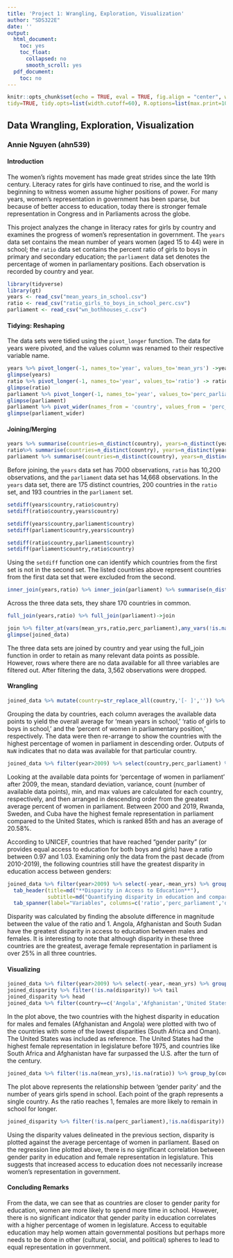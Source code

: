 ```yaml
---
title: 'Project 1: Wrangling, Exploration, Visualization'
author: "SDS322E"
date: ''
output:
  html_document:
    toc: yes
    toc_float:
      collapsed: no
      smooth_scroll: yes
  pdf_document:
    toc: no
---
```


```r
knitr::opts_chunk$set(echo = TRUE, eval = TRUE, fig.align = "center", warning = F, message = F,
tidy=TRUE, tidy.opts=list(width.cutoff=60), R.options=list(max.print=100))
```

## Data Wrangling, Exploration, Visualization

### Annie Nguyen (ahn539)

#### Introduction 

The women's rights movement has made great strides since the late 19th century. Literacy rates for girls have continued to rise, and the world is  beginning to witness women assume higher positions of power. For many years, women's representation in government has been sparse, but because of better access to education, today there is stronger female representation in Congress and in Parliaments across the globe. 

This project analyzes the change in literacy rates for girls by country and examines the progress of women's representation in government. The `years` data set contains the mean number of years women (aged 15 to 44) were in school; the `ratio` data set contains the percent ratio of girls to boys in primary and secondary education; the `parliament` data set denotes the percentage of women in parliamentary positions. Each observation is recorded by country and year.

```R
library(tidyverse)
library(gt)
years <- read_csv("mean_years_in_school.csv")
ratio <- read_csv("ratio_girls_to_boys_in_school_perc.csv")
parliament <- read_csv("wn_bothhouses_c.csv")
```

#### Tidying: Reshaping

The data sets were tidied using the `pivot_longer` function. The data for years were pivoted, and the values column was renamed to their respective variable name.

```R
years %>% pivot_longer(-1, names_to='year', values_to='mean_yrs') ->years
glimpse(years)
ratio %>% pivot_longer(-1, names_to='year', values_to='ratio') -> ratio
glimpse(ratio)
parliament %>% pivot_longer(-1, names_to='year', values_to='perc_parliament') -> parliament
glimpse(parliament)
parliament %>% pivot_wider(names_from = 'country', values_from = 'perc_parliament') -> parliament_wider
glimpse(parliament_wider)
```

    
#### Joining/Merging

```R
years %>% summarise(countries=n_distinct(country), years=n_distinct(year))
ratio%>% summarise(countries=n_distinct(country), years=n_distinct(year))
parliament %>% summarise(countries=n_distinct(country), years=n_distinct(year))
```
Before joining, the `years` data set has 7000 observations, `ratio` has 10,200 observations, and the `parliament` data set has 14,668 observations. In the `years` data set, there are 175 distinct countries, 200 countries in the `ratio` set, and 193 countries in the `parliament` set. 

```R
setdiff(years$country,ratio$country)
setdiff(ratio$country,years$country)

setdiff(years$country,parliament$country)
setdiff(parliament$country,years$country)

setdiff(ratio$country,parliament$country)
setdiff(parliament$country,ratio$country)
```
Using the `setdiff` function one can identify which countries from the first set is not in the second set. The listed countries above represent countries from the first data set that were excluded from the second. 

```R
inner_join(years,ratio) %>% inner_join(parliament) %>% summarise(n_distinct(country))
```
Across the three data sets, they share 170 countries in common.

```R
full_join(years,ratio) %>% full_join(parliament)->join

join %>% filter_at(vars(mean_yrs,ratio,perc_parliament),any_vars(!is.na(.))) -> joined_data
glimpse(joined_data)
```

The three data sets are joined by country and year using the full_join function in order to retain as many relevant data points as possible. However, rows where there are no data available for all three variables are filtered out. After filtering the data, 3,562 observations were dropped.

####  Wrangling

```R
joined_data %>% mutate(country=str_replace_all(country,'[- ]','')) %>% select(-year) %>% group_by(country) %>% summarise_all(function(x) mean(x,na.rm = T)) %>% arrange(-perc_parliament)
```

Grouping the data by countries, each column averages the available data points to yield the overall average for 'mean years in school,' 'ratio of girls to boys in school,' and the 'percent of women in parliamentary position,' respectively. The data were then re-arrange to show the countries with the highest percentage of women in parliament in descending order. Outputs of `NaN` indicates that no data was available for that particular country.

```R
joined_data %>% filter(year>2009) %>% select(country,perc_parliament) %>% group_by(country) %>% na.omit %>% summarise(avg_perc=mean(perc_parliament),sd=sd(perc_parliament), var=var(perc_parliament), count=n(),min=min(perc_parliament),max=max(perc_parliament)) %>% arrange(-avg_perc) 
```
Looking at the available data points for 'percentage of women in parliament' after 2009, the mean, standard deviation, variance, count (number of available data points), min, and max values are calculated for each country, respectively, and then arranged in descending order from the greatest average percent of women in parliament. Between 2000 and 2019, Rwanda, Sweden, and Cuba have the highest female representation in parliament compared to the United States, which is ranked 85th and has an average of 20.58%.

According to UNICEF, countries that have reached "gender parity" (or provides equal access to education for both boys and girls) have a ratio between 0.97 and 1.03. Examining only the data from the past decade (from 2010-2019), the following countries still have the greatest disparity in education access between genders:

```R
joined_data %>% filter(year>2009) %>% select(-year,-mean_yrs) %>% group_by(country) %>% summarise_all(function(x) mean(x,na.rm = T))%>% mutate(disparity=abs(ratio-1), parity_achieved = if_else(ratio<0.97|ratio>1.03,'False','True')) %>% arrange(-disparity) %>% head %>% gt %>% 
  tab_header(title=md("**Disparity in Access to Education**"),
             subtitle=md("Quantifying disparity in education and comparing to % of women in parliament")) %>%
  tab_spanner(label="Variables", columns=c('ratio','perc_parliament','disparity'))
```
Disparity was calculated by finding the absolute difference in magnitude between the value of the ratio and 1. Angola, Afghanistan and South Sudan have the greatest disparity in access to education between males and females. It is interesting to note that although disparity in these three countries are the greatest, average female representation in parliament is over 25% in all three countries.

#### Visualizing

```R
joined_data %>% filter(year>2009) %>% select(-year,-mean_yrs) %>% group_by(country) %>% summarise_all(function(x) mean(x,na.rm = T)) %>% mutate(disparity=abs(ratio-1)) %>% arrange(-disparity) -> joined_disparity
joined_disparity %>% filter(!is.na(disparity)) %>% tail
joined_disparity %>% head
joined_data %>% filter(country==c('Angola','Afghanistan','United States','South Africa','Oman'))  %>% ggplot(aes(x=year,y=perc_parliament,color=country,group=country)) +geom_point()+ geom_line()+theme(axis.text.x = element_text(angle = 90))+scale_x_discrete(breaks=c(1950,1960,1970,1980,1990,2000,2010,2019)) +labs(title = 'Year vs. % women in parliament') +xlab('Year') +ylab('% women in parliament')
```

In the plot above, the two countries with the highest disparity in education for males and females (Afghanistan and Angola) were plotted with two of the countries with some of the lowest disparities (South Africa and Oman). The United States was included as reference. The United States had the highest female representation in legislature before 1975, and countries like South Africa and Afghanistan have far surpassed the U.S. after the turn of the century.

```R
joined_data %>% filter(!is.na(mean_yrs),!is.na(ratio)) %>% group_by(country) %>% summarise(yrs_in_school=mean(mean_yrs), avg_ratio=mean(ratio)) %>% ggplot(aes(x=yrs_in_school,y=avg_ratio)) + geom_point() +geom_smooth(method='loess')+labs(title = 'Years in School vs. Ratio of Girls to Boys in School') +xlab('Years in School') +ylab('ratio of girls to boys')
```

The plot above represents the relationship between 'gender parity' and the number of years girls spend in school. Each point of the graph represents a single country. As the ratio reaches 1, females are more likely to remain in school for longer.

```R
joined_disparity %>% filter(!is.na(perc_parliament),!is.na(disparity)) %>% group_by(country) %>% summarise(avg_perc=mean(perc_parliament), avg_disparity=mean(disparity)) %>% ggplot(aes(x=avg_disparity,y=avg_perc)) + geom_point() +geom_smooth(method=lm)+scale_y_continuous(breaks = c(0,10,20,30,40,50))+labs(title = 'Gender Disparity in Education vs. Female Representation in Parliament') +xlab('disparity') +ylab('% of women in parliament')
```

Using the disparity values delineated in the previous section, disparity is plotted against the average percentage of women in parliament. Based on the regression line plotted above, there is no significant correlation between gender parity in education and female representation in legislature. This suggests that increased access to education does not necessarily increase women's representation in government. 


#### Concluding Remarks

From the data, we can see that as countries are closer to gender parity for education, women are more likely to spend more time in school. However, there is no significant indicator that gender parity in education correlates with a higher percentage of women in legislature. Access to equitable education may help women attain governmental positions but perhaps more needs to be done in other (cultural, social, and political) spheres to lead to equal representation in government.





